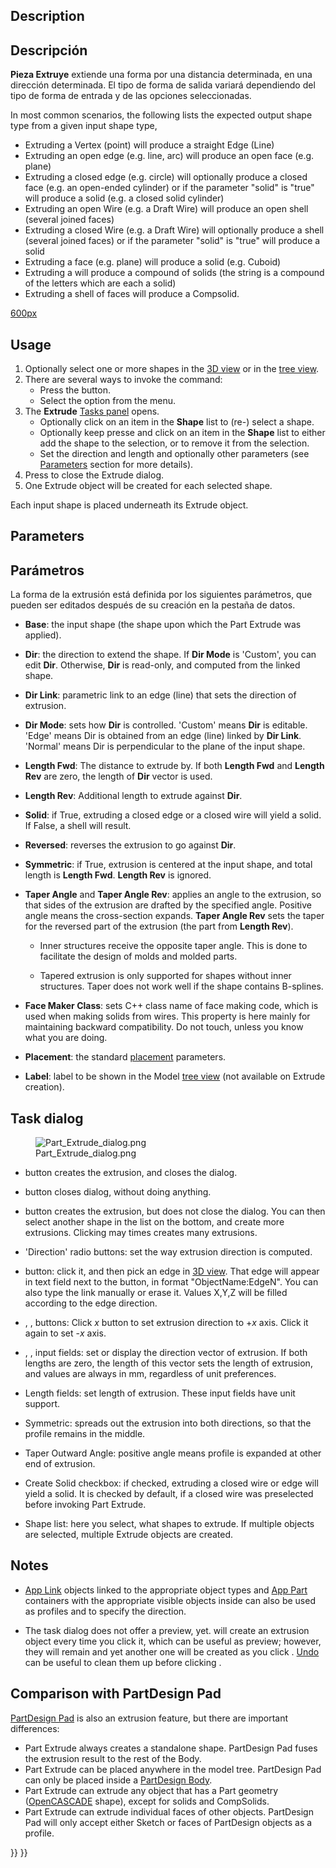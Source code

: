 <languages/>
<div class="mw-translate-fuzzy">
{{Docnav/es
|[[Part Compound‏‎Filter/es|Filtro compuesto]]
|[[Part_Fillet/es|Redondeo]]
|[[Part_Workbench/es|Pieza]]
|IconL=Part Compound‏‎Filter.svg
|IconC=Workbench_Part.svg
|IconR=Part_Fillet.svg
}}
</div>

<div class="mw-translate-fuzzy">
{{GuiCommand/es
|Name=Part Extrude
|Name/es=Pieza Extruye
|MenuLocation=Pieza → Extrusión
|Workbenches=[[Part_Workbench/es|Pieza]]
|SeeAlso=[[Draft Trimex/es|Draft Trimex]]
}}
</div>

== Description ==

<div class="mw-translate-fuzzy">
== Descripción ==
'''Pieza Extruye''' extiende una forma por una distancia determinada, en una dirección determinada. El tipo de forma de salida variará dependiendo del tipo de forma de entrada y de las opciones seleccionadas.
</div>

In most common scenarios, the following lists the expected output shape type from a given input shape type, 
*  Extruding a Vertex (point) will produce a straight Edge (Line) 
*  Extruding an open edge (e.g. line, arc) will produce an open face (e.g. plane)  
*  Extruding a closed edge (e.g. circle) will optionally produce a closed face (e.g. an open-ended cylinder) or if the parameter "solid" is "true" will produce a solid (e.g. a closed solid cylinder) 
*  Extruding an open Wire (e.g. a Draft Wire) will produce an open shell (several joined faces)  
*  Extruding a closed Wire (e.g. a Draft Wire) will optionally produce a shell (several joined faces) or if the parameter "solid" is "true" will produce a solid 
*  Extruding a face (e.g. plane) will produce a solid (e.g. Cuboid)
*  Extruding a {{Button|[[File:Draft_ShapeString.svg|16px]] [[Draft_ShapeString|Draft ShapeString]]}} will produce a compound of solids (the string is a compound of the letters which are each a solid)
* Extruding a shell of faces will produce a Compsolid.

[[image:Part_Extrude_demo.png|600px]]
{{Caption|Examples of extrusion}}

==Usage==

# Optionally select one or more shapes in the [[3D_view|3D view]] or in the [[Tree_view|tree view]].
# There are several ways to invoke the command:
#* Press the {{Button|[[Image:Part_Extrude.svg|16px]] [[Part_Extrude|Extrude...]]}} button.
#* Select the {{MenuCommand|Part → [[Image:Part_Extrude.svg|16px]] Extrude...}} option from the menu.
# The '''Extrude''' [[Task_panel|Tasks panel]] opens.
#* Optionally click on an item in the '''Shape''' list to (re-) select a shape.
#* Optionally keep {{KEY|Shift}} presse and click on an item in the '''Shape''' list to either add the shape to the selection, or to remove it from the selection.
#* Set the direction and length and optionally other parameters (see [[#Parameters|Parameters]] section for more details).
# Press {{Button|OK}} to close the Extrude dialog.
# One Extrude object will be created for each selected shape.

Each input shape is placed underneath its Extrude object.

== Parameters ==

<div class="mw-translate-fuzzy">
== Parámetros ==
La forma de la extrusión está definida por los siguientes parámetros, que pueden ser editados después de su creación en la pestaña de datos.
</div>  

*'''Base''': the input shape (the shape upon which the Part Extrude was applied).

*'''Dir''': the direction to extend the shape. If '''Dir Mode''' is 'Custom', you can edit '''Dir'''. Otherwise, '''Dir''' is read-only, and computed from the linked shape.

*'''Dir Link''': parametric link to an edge (line) that sets the direction of extrusion.

*'''Dir Mode''': sets how '''Dir''' is controlled. 'Custom' means '''Dir''' is editable. 'Edge' means Dir is obtained from an edge (line) linked by '''Dir Link'''. 'Normal' means Dir is perpendicular to the plane of the input shape.

*'''Length Fwd''': The distance to extrude by. If both '''Length Fwd''' and '''Length Rev''' are zero, the length of '''Dir''' vector is used.

*'''Length Rev''': Additional length to extrude against '''Dir'''.

*'''Solid''': if True, extruding a closed edge or a closed wire will yield a solid. If False, a shell will result.

*'''Reversed''': reverses the extrusion to go against '''Dir'''.

*'''Symmetric''': if True, extrusion is centered at the input shape, and total length is '''Length Fwd'''. '''Length Rev''' is ignored.

*'''Taper Angle''' and '''Taper Angle Rev''': applies an angle to the extrusion, so that sides of the extrusion are drafted by the specified angle. Positive angle means the cross-section expands. '''Taper Angle Rev''' sets the taper for the reversed part of the extrusion (the part from '''Length Rev''').
**{{Version|0.20}} Inner structures receive the opposite taper angle. This is done to facilitate the design of molds and molded parts.
**{{VersionMinus|0.19}} Tapered extrusion is only supported for shapes without inner structures. Taper does not work well if the shape contains B-splines. 

*'''Face Maker Class''': sets C++ class name of face making code, which is used when making solids from wires. This property is here mainly for maintaining backward compatibility. Do not touch, unless you know what you are doing.

*'''Placement''': the standard [[Placement|placement]] parameters.

*'''Label''': label to be shown in the Model [[Tree_view|tree view]] (not available on Extrude creation).

== Task dialog ==

[[Image:Part_Extrude_dialog.png|thumb|right]]

* {{Button|OK}} button creates the extrusion, and closes the dialog.

* {{Button|Close}} button closes dialog, without doing anything.

* {{Button|Apply}} button creates the extrusion, but does not close the dialog. You can then select another shape in the list on the bottom, and create more extrusions. Clicking {{Button|Apply}} may times creates many extrusions.

* 'Direction' radio buttons: set the way extrusion direction is computed. 

* {{Button|Select}} button: click it, and then pick an edge in [[3D_view|3D view]]. That edge will appear in text field next to the button, in format "ObjectName:EdgeN". You can also type the link manually or erase it. Values X,Y,Z will be filled according to the edge direction.

* {{Button|X}}, {{Button|Y}}, {{Button|Z}} buttons: Click ''x'' button to set extrusion direction to +''x'' axis. Click it again to set -''x'' axis. 

* {{Button|X}}, {{Button|Y}}, {{Button|Z}} input fields: set or display the direction vector of extrusion. If both lengths are zero, the length of this vector sets the length of extrusion, and values are always in mm, regardless of unit preferences.

* Length fields: set length of extrusion. These input fields have unit support.

* Symmetric: spreads out the extrusion into both directions, so that the profile remains in the middle.

* Taper Outward Angle: positive angle means profile is expanded at other end of extrusion.

* Create Solid checkbox: if checked, extruding a closed wire or edge will yield a solid. It is checked by default, if a closed wire was preselected before invoking Part Extrude.

* Shape list: here you select, what shapes to extrude. If multiple objects are selected, multiple Extrude objects are created.

== Notes ==

* [[App_Link|App Link]] objects linked to the appropriate object types and [[App_Part|App Part]] containers with the appropriate visible objects inside can also be used as profiles and to specify the direction. {{Version|0.20}}

* The task dialog does not offer a preview, yet. {{Button|Apply}} will create an extrusion object every time you click it, which can be useful as preview; however, they will remain and yet another one will be created as you click {{Button|OK}}. [[Std_Undo|Undo]] can be useful to clean them up before clicking {{Button|OK}}.

== Comparison with PartDesign Pad ==

[[PartDesign_Pad|PartDesign Pad]] is also an extrusion feature, but there are important differences:

* Part Extrude always creates a standalone shape. PartDesign Pad fuses the extrusion result to the rest of the Body.
* Part Extrude can be placed anywhere in the model tree. PartDesign Pad can only be placed inside a [[PartDesign_Body|PartDesign Body]].
* Part Extrude can extrude any object that has a Part geometry ([[OpenCASCADE|OpenCASCADE]] shape), except for solids and CompSolids.
* Part Extrude can extrude individual faces of other objects. PartDesign Pad will only accept either Sketch or faces of PartDesign objects as a profile.


{{Docnav
|[[Part_Builder|Builder]]
|[[Part_Revolve|Revolve]]
|[[Part_Workbench|Part]]
|IconL=Part_Builder.svg
|IconR=Part_Revolve.svg
|IconC=Workbench_Part.svg
}}

{{Part_Tools_navi{{#translation:}}}}
{{Userdocnavi{{#translation:}}}}